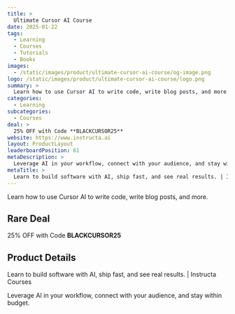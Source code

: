 ```yaml
---
title: >
  Ultimate Cursor AI Course
date: 2025-01-22
tags:
  - Learning
  - Courses
  - Tutorials
  - Books
images:
  - /static/images/product/ultimate-cursor-ai-course/og-image.png
logo: /static/images/product/ultimate-cursor-ai-course/logo.png
summary: >
  Learn how to use Cursor AI to write code, write blog posts, and more.
categories:
  - Learning
subcategories:
  - Courses
deal: >
  25% OFF with Code **BLACKCURSOR25**
website: https://www.instructa.ai
layout: ProductLayout
leaderboardPosition: 61
metaDescription: >
  Leverage AI in your workflow, connect with your audience, and stay within budget.
metaTitle: >
  Learn to build software with AI, ship fast, and see real results. | Instructa Courses
---
```

Learn how to use Cursor AI to write code, write blog posts, and more.

## Rare Deal

25% OFF with Code **BLACKCURSOR25**

## Product Details

Learn to build software with AI, ship fast, and see real results. | Instructa Courses

Leverage AI in your workflow, connect with your audience, and stay within budget.
